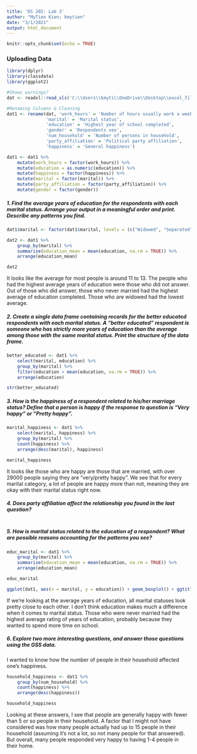 ```yaml
---
title: 'DS 202: Lab 3'
author: "MyTien Kien; kmytien"
date: "3/1/2021"
output: html_document
---
```


```r
knitr::opts_chunk$set(echo = TRUE)
```

### Uploading Data
```r
library(dplyr)
library(classdata)
library(ggplot2)

#Shows warnings?
dat <- readxl::read_xls('C:\\Users\\kmyti\\OneDrive\\Desktop\\excel_files_202\\GSS.xls')
```

```r
#Renaming Columns & Cleaning
dat1 <- rename(dat, 'work_hours' = 'Number of hours usually work a week',
               'marital' = 'Marital status',
               'education' = 'Highest year of school completed',
               'gender' = 'Respondents sex',
               'num_household' = 'Number of persons in household',
               'party_affiliation' = 'Political party affiliation',
               'happiness' = 'General happiness')

dat1 <- dat1 %>%
    mutate(work_hours = factor(work_hours)) %>%
    mutate(education = as.numeric(education)) %>%
    mutate(happiness = factor(happiness)) %>%
    mutate(marital = factor(marital)) %>%
    mutate(party_affiliation = factor(party_affiliation)) %>%
    mutate(gender = factor(gender))
```

##### 1. Find the average years of education for the respondents with each marital status. Arrange your output in a meaningful order and print. Describe any patterns you find.

```r
dat1$marital <- factor(dat1$marital, levels = (c("Widowed", "Separated", "Married", "Divorced", "Never married", "No answer")))

dat2 <- dat1 %>%
    group_by(marital) %>%
    summarise(education_mean = mean(education, na.rm = TRUE)) %>%
    arrange(education_mean)

dat2
```
It looks like the average for most people is around 11 to 13. The people who had the highest average years of education were those who did not answer. Out of those who did answer, those who never married had the highest average of education completed. Those who are widowed had the lowest average.

##### 2. Create a single data frame containing records for the better educated respondents with each marital status. A “better educated” respondent is someone who has strictly more years of education than the average among those with the same marital status. Print the structure of the data frame.

```r
better_educated <- dat1 %>%
    select(marital, education) %>%
    group_by(marital) %>%
    filter(education > mean(education, na.rm = TRUE)) %>%
    arrange(education)

str(better_educated)
```


##### 3. How is the happiness of a respondent related to his/her marriage status? Define that a person is happy if the response to question is “Very happy” or “Pretty happy”.

```r
marital_happiness <- dat1 %>%
    select(marital, happiness) %>%
    group_by(marital) %>%
    count(happiness) %>%
    arrange(desc(marital), happiness)

marital_happiness
```
It looks like those who are happy are those that are married, with over 29000 people saying they are "very/pretty happy". We see that for every marital category, a lot of people are happy more than not, meaning they are okay with their marital status right now.

##### 4. Does party affiliation affect the relationship you found in the last question?

```r

```


##### 5. How is marital status related to the education of a respondent? What are possible reasons accounting for the patterns you see?

```r
educ_marital <- dat1 %>%
    group_by(marital) %>%
    summarise(education_mean = mean(education, na.rm = TRUE)) %>%
    arrange(education_mean)

educ_marital

ggplot(dat1, aes(x = marital, y = education)) + geom_boxplot() + ggtitle("Marital Statuses vs Years of Education")
```

If we're looking at the average years of education, all marital statuses look pretty close to each other. I don't think education makes much a difference when it comes to marital status. Those who were never married had the highest average rating of years of education, probably because they wanted to spend more time on school.

##### 6. Explore two more interesting questions, and answer those questions using the GSS data.

I wanted to know how the number of people in their household affected one's happiness.

```r
household_happiness <- dat1 %>%
    group_by(num_household) %>%
    count(happiness) %>%
    arrange(desc(happiness))

household_happiness
```
Looking at these answers, I see that people are generally happy with fewer than 5 or so people in their household. A factor that I might not have considered was how many people actually had up to 15 people in their household (assuming it's not a lot, so not many people for that answered). But overall, many people responded very happy to having 1-4 people in their home.